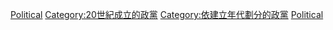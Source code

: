 {{See Also|Category:1890年代建立的政黨|Category:1910年代建立的政黨}}

[[Category:1900年代建立的組織|Political]]
[[Category:20世紀成立的政黨|Category:20世紀成立的政黨]]
[[Category:依建立年代劃分的政黨|Category:依建立年代劃分的政黨]]
[[Category:1900年代政治|Political]]